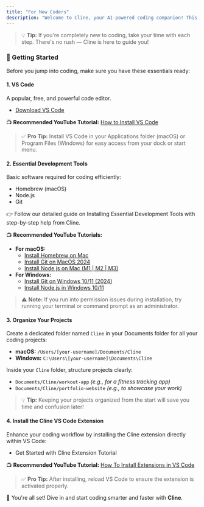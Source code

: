 ```yaml
---
title: "For New Coders"
description: "Welcome to Cline, your AI-powered coding companion! This guide will help you quickly set up your development environment and begin your coding journey with ease."
---
```


> 💡 **Tip:** If you're completely new to coding, take your time with each step. There's no rush — Cline is here to guide you!

### 🚀 Getting Started

Before you jump into coding, make sure you have these essentials ready:

#### 1. **VS Code**

A popular, free, and powerful code editor.

-   [Download VS Code](https://code.visualstudio.com/)

📺 **Recommended YouTube Tutorial:** [How to Install VS Code](https://www.youtube.com/watch?v=MlIzFUI1QGA)

> ✅ **Pro Tip:** Install VS Code in your Applications folder (macOS) or Program Files (Windows) for easy access from your dock or start menu.

#### 2. **Essential Development Tools**

Basic software required for coding efficiently:

-   Homebrew (macOS)
-   Node.js
-   Git

👉 Follow our detailed guide on Installing Essential Development Tools with step-by-step help from Cline.

📺 **Recommended YouTube Tutorials:**

-   **For macOS:**
    -   [Install Homebrew on Mac](https://www.youtube.com/watch?v=hwGNgVbqasc)
    -   [Install Git on MacOS 2024](https://www.youtube.com/watch?v=B4qsvQ5IqWk)
    -   [Install Node.js on Mac (M1 | M2 | M3)](https://www.youtube.com/watch?v=I8H4wolRFBk)
-   **For Windows:**
    -   [Install Git on Windows 10/11 (2024)](https://www.youtube.com/watch?v=yjxv1HuRQy0)
    -   [Install Node.js in Windows 10/11](https://www.youtube.com/watch?v=uCgAuOYpJd0)

> ⚠️ **Note:** If you run into permission issues during installation, try running your terminal or command prompt as an administrator.

#### 3. **Organize Your Projects**

Create a dedicated folder named `Cline` in your Documents folder for all your coding projects:

-   **macOS:** `/Users/[your-username]/Documents/Cline`
-   **Windows:** `C:\Users\[your-username]\Documents\Cline`

Inside your `Cline` folder, structure projects clearly:

-   `Documents/Cline/workout-app` _(e.g., for a fitness tracking app)_
-   `Documents/Cline/portfolio-website` _(e.g., to showcase your work)_

> 💡 **Tip:** Keeping your projects organized from the start will save you time and confusion later!

#### 4. **Install the Cline VS Code Extension**

Enhance your coding workflow by installing the Cline extension directly within VS Code:

-   Get Started with Cline Extension Tutorial

📺 **Recommended YouTube Tutorial:** [How To Install Extensions in VS Code](https://www.youtube.com/watch?v=E7trgwZa-mk)

> ✅ **Pro Tip:** After installing, reload VS Code to ensure the extension is activated properly.

🎉 You're all set! Dive in and start coding smarter and faster with **Cline**.
